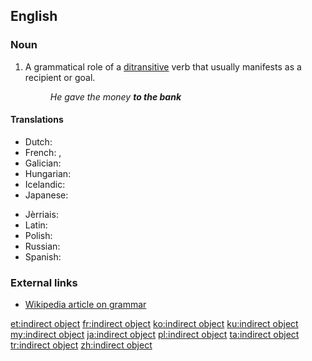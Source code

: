 ==English==
{{wikipedia}}

===Noun===
{{en-noun|head=[[indirect]] [[object]]}}

# {{context|grammar|lang=en}} A grammatical role of a [[ditransitive]] verb that usually manifests as a recipient or goal.
#: ''He gave the money '''to the bank'''''

====Translations====
{{trans-top|grammatical term}}
* Dutch: {{t|nl|meewerkend voorwerp|n}}
* French: {{t|fr|C.O.I.|m}}, {{t|fr|complément d'object indirect|m}}
* Galician: {{t|gl|obxecto indirecto|m}}
* Hungarian: {{t|hu|részeshatározó}}
* Icelandic: {{t|is|óbeint andlag|n}}
* Japanese: {{t|ja|間接目的語|tr=かくせつもくてきご, kansetsu mokutekigo|sc=Jpan}}
{{trans-mid}}
* Jèrriais: {{t|roa-jer|objet îndirect|m}}
* Latin: {{t|la|res obliqua|f}}
* Polish: {{t|pl|dopełnienie dalsze|n}}
* Russian: {{t|ru|косвенное дополнение|n|tr=kósvennoje dopolnénije}}
* Spanish: {{t|es|complemento indirecto|m}}
{{trans-bottom}}

===External links===
* [[w:grammar|Wikipedia article on grammar]]

[[et:indirect object]]
[[fr:indirect object]]
[[ko:indirect object]]
[[ku:indirect object]]
[[my:indirect object]]
[[ja:indirect object]]
[[pl:indirect object]]
[[ta:indirect object]]
[[tr:indirect object]]
[[zh:indirect object]]